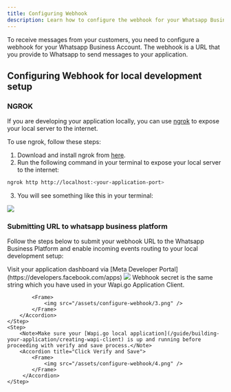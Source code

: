 ```yaml
---
title: Configuring Webhook
description: Learn how to configure the webhook for your Whatsapp Business Account
---
```



To receive messages from your customers, you need to configure a webhook for your Whatsapp Business Account. The webhook is a URL that you provide to Whatsapp to send messages to your application.


## Configuring Webhook for local development setup



### NGROK

If you are developing your application locally, you can use [ngrok](https://ngrok.com/) to expose your local server to the internet.

To use ngrok, follow these steps:

1. Download and install ngrok from [here](https://ngrok.com/download).
2. Run the following command in your terminal to expose your local server to the internet:

```bash
ngrok http http://localhost:<your-application-port>
```
3. You will see something like this in your terminal:
  <Frame>
    <img src="/assets/configure-webhook/1.png" />
  </Frame>



### Submitting URL to whatsapp business platform

Follow the steps below to submit your webhook URL to the Whatsapp Business Platform and enable incoming events routing to your local development setup:


<Steps>
    <Step>
        <Accordion title="Visit Your App Dashboard">
            <Note>Visit your application dashboard via [Meta Developer Portal](https://developers.facebook.com/apps)</Note>
        </Accordion>
    </Step>
    <Step>
        <Accordion title="Subscribe to the webhook object for your app">
            <Frame>
                <img src="/assets/configure-webhook/2.png" />
            </Frame>
        </Accordion>
    </Step>
    <Step>
        <Accordion title="Add the NGROK public URL and webhook secret.">
            <Note>Webhook secret is the same string which you have used in your Wapi.go Application Client.</Note>
           
            <Frame>
                <img src="/assets/configure-webhook/3.png" />
            </Frame>
        </Accordion>
    </Step>
    <Step>
        <Note>Make sure your [Wapi.go local application](/guide/building-your-application/creating-wapi-client) is up and running before proceeding with verify and save process.</Note>
        <Accordion title="Click Verify and Save">
            <Frame>
                <img src="/assets/configure-webhook/4.png" />
            </Frame>
         </Accordion>
    </Step>
</Steps>
